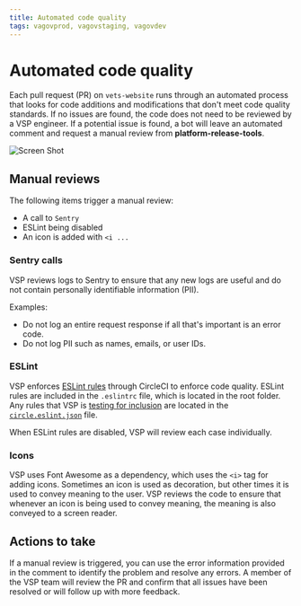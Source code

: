 ```yaml
---
title: Automated code quality
tags: vagovprod, vagovstaging, vagovdev
---
```


# Automated code quality

Each pull request (PR) on `vets-website` runs through an automated process that looks for code additions and modifications that don't meet code quality standards. If no issues are found, the code does not need to be reviewed by a VSP engineer. If a potential issue is found, a bot will leave an automated comment and request a manual review from **platform-release-tools**.

   ![Screen Shot](https://images.zenhubusercontent.com/5e387fa505ac7e30c820a2da/a09c4c8c-ae32-4142-8fa5-0fc81b6a1892)

## Manual reviews

The following items trigger a manual review:

- A call to `Sentry`
- ESLint being disabled
- An icon is added with `<i ...`

### Sentry calls

VSP reviews logs to Sentry to ensure that any new logs are useful and do not contain personally identifiable information (PII).

Examples:
- Do not log an entire request response if all that's important is an error code.
- Do not log PII such as names, emails, or user IDs.

### ESLint

VSP enforces [ESLint rules](https://github.com/department-of-veterans-affairs/va.gov-team/tree/master/platform/engineering/frontend/eslint) through CircleCI to enforce code quality. ESLint rules are included in the `.eslintrc` file, which is located in the root folder. Any rules that VSP is [testing for inclusion](https://github.com/department-of-veterans-affairs/va.gov-team/blob/master/platform/engineering/frontend/eslint/adding-new-rules.md) are located in the [`circle.eslint.json`](https://github.com/department-of-veterans-affairs/vets-website/blob/master/circle.eslint.json) file.

When ESLint rules are disabled, VSP will review each case individually. 

### Icons

VSP uses Font Awesome as a dependency, which uses the `<i>` tag for adding icons. Sometimes an icon is used as decoration, but other times it is used to convey meaning to the user. VSP reviews the code to ensure that whenever an icon is being used to convey meaning, the meaning is also conveyed to a screen reader.

## Actions to take

If a manual review is triggered, you can use the error information provided in the comment to identify the problem and resolve any errors. A member of the VSP team will review the PR and confirm that all issues have been resolved or will follow up with more feedback. 
